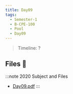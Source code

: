 ```yaml
---
title: Day09
tags:
  - Semester-1
  - B-CPE-100
  - Pool
  - Day09
---
```

> Timeline: ?


## Files 📂

:::note 2020 Subject and Files
- [Day09.pdf](https://github.com/Studio-17/Epitech-Subjects/raw/main/Semester-1/B-CPE-100/Pool/Day09/Day09.pdf)
:::

